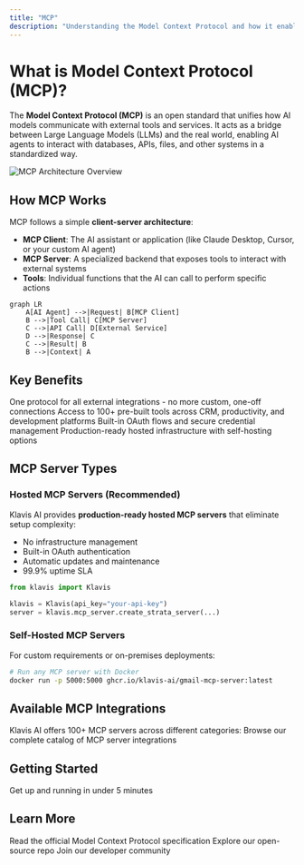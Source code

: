 ```yaml
---
title: "MCP"
description: "Understanding the Model Context Protocol and how it enables AI agents to interact with external systems"
---
```


# What is Model Context Protocol (MCP)?

The **Model Context Protocol (MCP)** is an open standard that unifies how AI models communicate with external tools and services. It acts as a bridge between Large Language Models (LLMs) and the real world, enabling AI agents to interact with databases, APIs, files, and other systems in a standardized way.

<Frame>
  <img src="/images/concepts/mcp-simple-diagram.avif" alt="MCP Architecture Overview" />
</Frame>

## How MCP Works

MCP follows a simple **client-server architecture**:

- **MCP Client**: The AI assistant or application (like Claude Desktop, Cursor, or your custom AI agent)
- **MCP Server**: A specialized backend that exposes tools to interact with external systems
- **Tools**: Individual functions that the AI can call to perform specific actions

```mermaid
graph LR
    A[AI Agent] -->|Request| B[MCP Client]
    B -->|Tool Call| C[MCP Server]
    C -->|API Call| D[External Service]
    D -->|Response| C
    C -->|Result| B
    B -->|Context| A
```

## Key Benefits

<CardGroup cols={2}>
  <Card title="Standardized Integration" icon="arrows-cross">
    One protocol for all external integrations - no more custom, one-off connections
  </Card>
  <Card title="Tool Ecosystem" icon="toolbox">
    Access to 100+ pre-built tools across CRM, productivity, and development platforms
  </Card>
  <Card title="Security & Authentication" icon="shield-check">
    Built-in OAuth flows and secure credential management
  </Card>
  <Card title="Scalable Architecture" icon="chart-line">
    Production-ready hosted infrastructure with self-hosting options
  </Card>
</CardGroup>

## MCP Server Types

### Hosted MCP Servers (Recommended)
Klavis AI provides **production-ready hosted MCP servers** that eliminate setup complexity:

- No infrastructure management
- Built-in OAuth authentication
- Automatic updates and maintenance
- 99.9% uptime SLA

```python
from klavis import Klavis

klavis = Klavis(api_key="your-api-key")
server = klavis.mcp_server.create_strata_server(...)
```

### Self-Hosted MCP Servers
For custom requirements or on-premises deployments:

```bash
# Run any MCP server with Docker
docker run -p 5000:5000 ghcr.io/klavis-ai/gmail-mcp-server:latest
```

## Available MCP Integrations

Klavis AI offers 100+ MCP servers across different categories:
<Card title="View All Integrations" icon="list" href="/documentation/mcp-server/overview">
  Browse our complete catalog of MCP server integrations
</Card>

## Getting Started
<CardGroup cols={2}>
  <Card title="Quick Start Guide" icon="rocket" href="/documentation/quickstart">
    Get up and running in under 5 minutes
  </Card>
</CardGroup>

## Learn More

<CardGroup cols={3}>
  <Card title="MCP Official Spec" icon="sparkles" href="https://modelcontextprotocol.io/">
    Read the official Model Context Protocol specification
  </Card>
  <Card title="GitHub Repository" icon="github" href="https://github.com/Klavis-AI/klavis">
    Explore our open-source repo
  </Card>
  <Card title="Community Discord" icon="discord" href="https://discord.gg/p7TuTEcssn">
    Join our developer community
  </Card>
</CardGroup>

